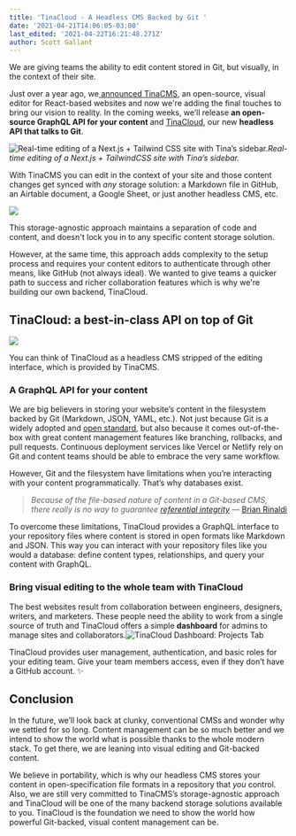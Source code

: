 ```yaml
---
title: 'TinaCloud - A Headless CMS Backed by Git '
date: '2021-04-21T14:06:05-03:00'
last_edited: '2021-04-22T16:21:48.271Z'
author: Scott Gallant
---
```


We are giving teams the ability to edit content stored in Git, but visually, in the context of their site.

Just over a year ago, we[ announced TinaCMS](https://www.youtube.com/watch?v=iPDCmbaEF0Y), an open-source, visual editor for React-based websites and now we're adding the final touches to bring our vision to reality. In the coming weeks, we’ll release **an open-source GraphQL API for your content** and [TinaCloud](/blog/tina-cloud-a-headless-cms-backed-by-git/), our new **headless API that talks to Git**.

![Real-time editing of a Next.js + Tailwind CSS site with Tina’s sidebar.](/img/blog/tina-cms-visual-editing.gif 'Real-time editing of a Next.js + Tailwind CSS site with Tina’s sidebar.')_Real-time editing of a Next.js + TailwindCSS site with Tina’s sidebar._

With TinaCMS you can edit in the context of your site and those content changes get synced with *any* storage solution: a Markdown file in GitHub, an Airtable document, a Google Sheet, or just another headless CMS, etc.

![](/img/blog/Before.png)

This storage-agnostic approach maintains a separation of code and content, and doesn't lock you in to any specific content storage solution.

However, at the same time, this approach adds complexity to the setup process and requires your content editors to authenticate through other means, like GitHub (not always ideal). We wanted to give teams a quicker path to success and richer collaboration features which is why we're building our own backend, TinaCloud.

## TinaCloud: a best-in-class API on top of Git

![](/img/blog/After.png)

You can think of TinaCloud as a headless CMS stripped of the editing interface, which is provided by TinaCMS.

### A GraphQL API for your content

We are big believers in storing your website’s content in the filesystem backed by Git (Markdown, JSON, YAML, etc.). Not just because Git is a widely adopted and [open standard](https://github.com/git/git), but also because it comes out-of-the-box with great content management features like branching, rollbacks, and pull requests. Continuous deployment services like Vercel or Netlify rely on Git and content teams should be able to embrace the very same workflow.

However, Git and the filesystem have limitations when you’re interacting with your content programmatically. That’s why databases exist.

> *Because of the file-based nature of content in a Git-based CMS, there really is no way to guarantee* *[referential integrity](https://en.wikipedia.org/wiki/Referential_integrity)* — [Brian Rinaldi](https://www.stackbit.com/blog/git-based-cms-relationships/)

To overcome these limitations, TinaCloud provides a GraphQL interface to your repository files where content is stored in open formats like Markdown and JSON. This way you can interact with your repository files like you would a database: define content types, relationships, and query your content with GraphQL.

### Bring visual editing to the whole team with TinaCloud

The best websites result from collaboration between engineers, designers, writers, and marketers. These people need the ability to work from a single source of truth and TinaCloud offers a simple **dashboard** for admins to manage sites and collaborators.![TinaCloud Dashboard: Projects Tab](/img/blog/tina-cloud-dashboard.png 'TinaCloud Dashboard: Projects Tab')

TinaCloud provides user management, authentication, and basic roles for your editing team. Give your team members access, even if they don’t have a GitHub account. ✨

## Conclusion

In the future, we’ll look back at clunky, conventional CMSs and wonder why we settled for so long. Content management can be so much better and we intend to show the world what is possible thanks to the whole modern stack. To get there, we are leaning into visual editing and Git-backed content.

We believe in portability, which is why our headless CMS stores your content in open-specification file formats in a repository that _you_ control. Also, we are still very committed to TinaCMS’s storage-agnostic approach and TinaCloud will be one of the many backend storage solutions available to you.
TinaCloud is the foundation we need to show the world how powerful Git-backed, visual content management can be.

